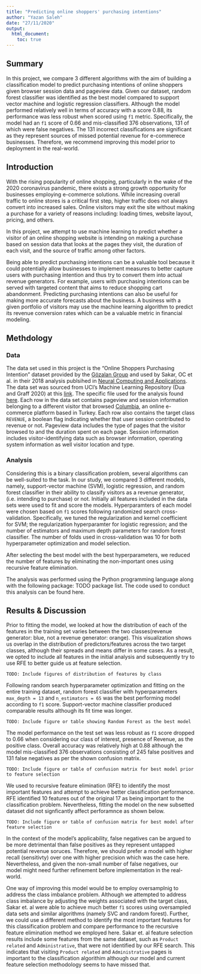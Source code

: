 ```yaml
---
title: "Predicting online shoppers' purchasing intentions"
author: "Yazan Saleh"
date: "27/11/2020"
output: 
  html_document:
    toc: true
---
```


## Summary

In this project, we compare 3 different algorithms with the aim of building a classification model to predict purchasing intentions of online shoppers given browser session data and pageview data. Given our dataset, random forest classifier was identified as the best model compared to support vector machine and logistic regression classifiers. Although the model performed relatively well in terms of accuracy with a score 0.88, its performance was less robust when scored using `f1` metric. Specifically, the model had an `f1` score of 0.66 and mis-classified 376 observations, 131 of which were false negatives. The 131 incorrect classifications are significant as they represent sources of missed potential revenue for e-commerece businesses. Therefore, we recommend improving this model prior to deployment in the real-world.


## Introduction

With the rising popularity of online shopping, particularly in the wake of the 2020 coronavirus pandemic, there exists a strong growth opportunity for businesses employing e-commerce solutions. While increasing overall traffic to online stores is a critical first step, higher traffic does not always convert into increased sales. Online visitors may exit the site without making a purchase for a variety of reasons including: loading times, website layout, pricing, and others.

In this project, we attempt to use machine learning to predict whether a visitor of an online shopping website is intending on making a purchase based on session data that looks at the pages they visit, the duration of each visit, and the source of traffic among other factors. 

Being able to predict purchasing intentions can be a valuable tool because it could potentially allow businesses to implement measures to better capture users with purchasing intention and thus try to convert them into actual revenue generators. For example, users with purchasing intentions can be served with targeted content that aims to reduce shopping cart abandonment. Predicting purchasing intentions can also be useful for making more accurate forecasts about the business. A business with a given portfolio of visitors may use the machine learning algorithm to predict its revenue conversion rates which can be a valuable metric in financial modeling.

## Methdology

### Data

The data set used in this project is the "Online Shoppers Purchasing Intention" dataset provided by the [Gözalan Group](http://www.gozalangroup.com.tr/) and used by Sakar, OC et al. in their 2018 analysis publsihed in [Neural Computing and Applications](https://link.springer.com/article/10.1007/s00521-018-3523-0). The data set was sourced from UCI's Machine Learning Repository (Dua and Graff 2020) at this [link](https://archive.ics.uci.edu/ml/datasets/Online+Shoppers+Purchasing+Intention+Dataset). The specific file used for the analysis found [here](https://archive.ics.uci.edu/ml/machine-learning-databases/00468/online_shoppers_intention.csv). Each row in the data set contains pageview and session information belonging to a different visitor that browsed [Columbia](https://www.columbia.com.tr), an online e-commerce platform based in Turkey. Each row also contains the target class `REVENUE`, a boolean flag indicating whether that user session contributed to revenue or not. Pageview data includes the type of pages that the visitor browsed to and the duration spent on each page. Session information includes visitor-identifying data such as browser information, operating system information as well visitor location and type.

### Analysis

Considering this is a binary classification problem, several algorithms can be well-suited to the task. In our study, we compared 3 different models, namely, support-vector machine (SVM), logistic regression, and random forest classifier in their ability to classify visitors as a revenue generator, (i.e. intending to purchase) or not. Initially all features included in the data sets were used to fit and score the models. Hyperparamters of each model were chosen based on `f1` scores following randomized search cross-validation. Specifically, we tuned the regularization and kernel coefficient for SVM; the regularization hyperparamter for logistic regression; and the number of estimators and maximum depth parameters for random forest classifier. The number of folds used in cross-validation was 10 for both hyperparameter optimization and model selection. 

After selecting the best model with the best hyperparameters, we reduced the number of features by eliminating the non-important ones using recursive feature elimination.

The analysis was performed using the Python programming language along with the following package: TODO package list. The code used to conduct this analysis can be found here.

## Results & Discussion

Prior to fitting the model, we looked at how the distribution of each of the features in the training set varies between the two classes(revenue generator: blue, not a revenue generator: orange). This visualization shows us overlap in the distribution of predictors/features across the two target classes, although their spreads and means differ in some cases. As a result, we opted to include all features in the initial analysis and subsequently try to use RFE to better guide us at feature selection.

```
TODO: Include figures of distribution of features by class
```

Following random search hyperparameter optimization and fitting on the entire training dataset, random forest classifier with hyperparameters `max_depth = 13` and `n_estimators = 65` was the best performing model according to `f1` score. Support-vector machine classifier produced comparable results although its fit time was longer.

```
TODO: Include figure or table showing Random Forest as the best model
```

The model performance on the test set was less robust as `f1` score dropped to 0.66 when considering our class of interest, presence of Revenue, as the positive class. Overall accuracy was relatively high at 0.88 although the model mis-classified 376 observations consisting of 245 false positives and 131 false negatives as per the shown confusion matrix. 

```
TODO: Include figure or table of confusion matrix for best model prior to feature selection
```


We used to recursive feature elimination (RFE) to identify the most important features and attempt to achieve better classification performance. RFE identified 10 features out of the original 17 as being important to the classification problem. Nevertheless, fitting the model on the new subsetted dataset did not signficantly affect perforamnce as shown below.

```
TODO: Include figure or table of confusion matrix for best model after feature selection
```

In the context of the model's applicability, false negatives can be argued to be more detrimental than false positives as they represent untapped potential revenue soruces. Therefore, we should prefer a model with higher recall (sensitivty) over one with higher precision which was the case here. Nevertheless, and given the non-small number of false negatives, our model might need further refinement before implementation in the real-world.


One way of improving this model would be to employ oversamplnig to address the class imbalance problem. Although we attempted to address class imbalance by adjusting the weights associated with the target class, Sakar et. al were able to achieve much better `f1` scores using oversampled data sets and similar algorithms (namely SVC and random forest). Further, we could use a different method to identify the most important features for this classification problem and compare performance to the recursive feature elimination method we employed here. Sakar et. al feature selection results include some features from the same dataset, such as `Product related` and `Administrative`, that were not identified by our RFE search. This indicates that visiting `Product related` and `Administrative` pages is important to the classification algorithim although our model and current feature selection methodology seems to have missed that.

